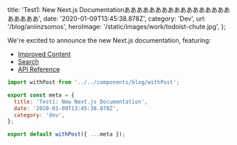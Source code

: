 
  title: 'Test1: New Next.js Documentationああああああああああああああああああああああ',
  date: '2020-01-09T13:45:38.878Z',
  category: 'Dev',
  url: '/blog/aniinzsomos',
  heroImage: '/static/images/work/todoist-chute.jpg',
};


We're excited to announce the new Next.js documentation, featuring:

- [Improved Content](#improved-content)
- [Search](#search)
- [API Reference](#api-reference)

```js
import withPost from '../../components/blog/withPost';

export const meta = {
  title: 'Test1: New Next.js Documentation',
  date: '2020-01-09T13:45:38.878Z',
  category: 'dev',
};

export default withPost({ ...meta });
```
